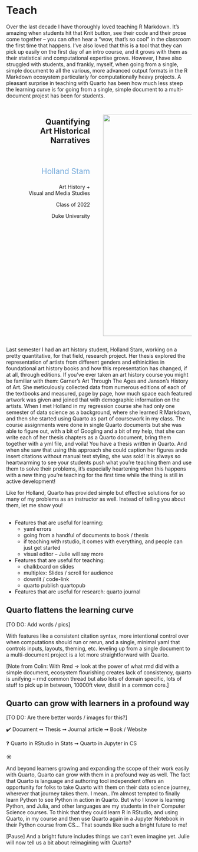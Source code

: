 # Teach {.title-middle-ice background-image="images/horst_quarto_penguins_teach.png"}

::: notes
Over the last decade I have thoroughly loved teaching R Markdown.
It's amazing when students hit that Knit button, see their code and their prose come together -- you can often hear a "wow, that's so cool" in the classroom the first time that happens.
I've also loved that this is a tool that they can pick up easily on the first day of an intro course, and it grows with them as their statistical and computational expertise grows.
However, I have also struggled with students, and frankly, myself, when going from a single, simple document to all the various, more advanced output formats in the R Markdown ecosystem particularly for computationally heavy projects.
A pleasant surprise in teaching with Quarto has been how much less steep the learning curve is for going from a single, simple document to a multi-document projest has been for students.
:::

##  {#holland-stam-thesis .center data-menu-title="Holland Stam - Quantifying Art Historical Narratives" background-color="#0F1620"}

::: columns

::: {.column width="45%"}

::: {style="text-align: right; padding-right:1em;"}
::: {style="font-size: 1.5em;"}
**Quantifying<br>Art Historical<br>Narratives**
:::

<br>

::: {.midi style="font-size: 1.5em; color: #75AADB;"}
Holland Stam
:::

Art History +<br>
Visual and Media Studies

Class of 2022

Duke University
:::
:::

::: {.column width="45%"}
![](images/holland-stam.png){fig-alt="Holland working at a table in the Broadhead Center, measuring an entry with a ruler." fig-align="left" width="600"}
:::

:::

::: notes
Last semester I had an art history student, Holland Stam, working on a pretty quantitative, for that field, research project.
Her thesis explored the representation of artists from different genders and ethinicities in foundational art history books and how this representation has changed, if at all, through editions.
If you've ever taken an art history course you might be familiar with them: Garner's Art Through The Ages and Janson's History of Art.
She meticulously collected data from numerous editions of each of the textbooks and measured, page by page, how much space each featured artwork was given and joined that with demographic information on the artists.
When I met Holland in my regression course she had only one semester of data science as a background, where she learned R Markdown, and then she started using Quarto as part of coursework in my class.
The course assignments were done in single Quarto documents but she was able to figure out, with a bit of Googling and a bit of my help, that she can write each of her thesis chapters as a Quarto document, bring them together with a yml file, and voila!
You have a thesis written in Quarto.
And when she saw that using this approach she could caption her figures ande insert citations without manual text styling, she was sold!
It is always so heartwarming to see your students push what you're teaching them and use them to solve their problems, it's especially heartening when this happens with a new thing you're teaching for the first time while the thing is still in active development!

Like for Holland, Quarto has provided simple but effective solutions for so many of my problems as an instructor as well.
Instead of telling you about them, let me show you!
:::

##  {#demo-3 .centered data-menu-title="Demo 3" background-color="#000000"}

::: demo
-   Features that are useful for learning:
    -   yaml errors
    -   going from a handful of documents to book / thesis
    -   if teaching with rstudio, it comes with everything, and people can just get started
    -   visual editor -- Julie will say more
-   Features that are useful for teaching:
    -   chalkboard on slides
    -   multiplex: Slides / scroll for audience
    -   downlit / code-link
    -   quarto publish quartopub
-   Features that are useful for research: quarto journal
:::

## Quarto flattens the learning curve {.takeaway .center}

\[TO DO: Add words / pics\]

::: notes
With features like a consistent citation syntax, more intentional control over when computations should run or rerun, and a single, minimal yaml that controls inputs, layouts, theming, etc. leveling up from a single document to a multi-document project is a lot more straightforward with Quarto.

\[Note from Colin: With Rmd -\> look at the power of what rmd did with a simple document, ecosystem flourishing creates lack of consistency, quarto is unifying -- rmd common thread but also lots of domain specific, lots of stuff to pick up in between, 10000ft view, distill in a common core.\]
:::

## Quarto can grow with learners in a profound way {.takeaway .center}

\[TO DO: Are there better words / images for this?\]

::: fragment
✔️ Document ➞ Thesis ➞ Journal article ➞ Book / Website
:::

::: fragment
❓ Quarto in RStudio in Stats ➞ Quarto in Jupyter in CS
:::

::: fragment
::: larger
☀️
:::
:::

::: notes
And beyond learners growing and expanding the scope of their work easily with Quarto, Quarto can grow with them in a profound way as well.
The fact that Quarto is language and authoring tool independent offers an opportunity for folks to take Quarto with them on their data science journey, wherever that journey takes them.
I mean..
I'm almost tempted to finally learn Python to see Python in action in Quarto.
But who I know is learning Python, and Julia, and other languages are my students in their Computer Science courses.
To think that they could learn R in RStudio, and using Quarto, in my course and then use Quarto again in a Jupyter Notebook in their Python course from CS... That sounds like such a bright future to me!

\[Pause\] And a bright future includes things we can't even imagine yet.
Julie will now tell us a bit about reimagining with Quarto?
:::
